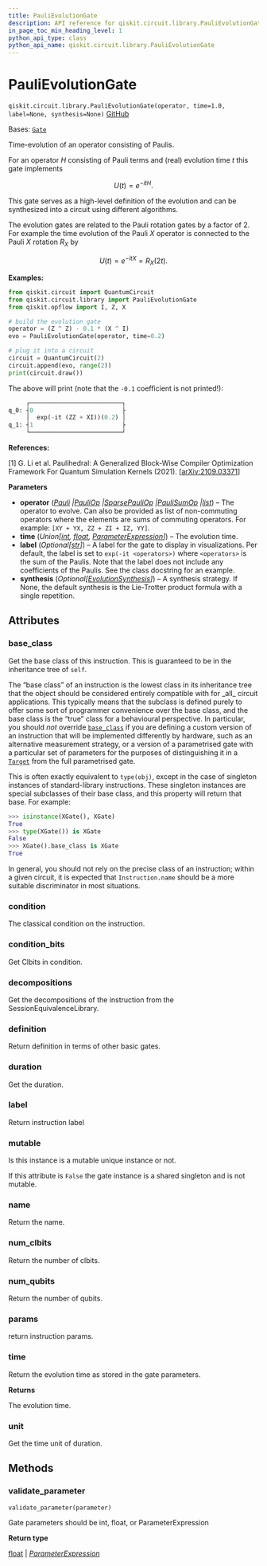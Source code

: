 ```yaml
---
title: PauliEvolutionGate
description: API reference for qiskit.circuit.library.PauliEvolutionGate
in_page_toc_min_heading_level: 1
python_api_type: class
python_api_name: qiskit.circuit.library.PauliEvolutionGate
---
```


# PauliEvolutionGate

<span id="qiskit.circuit.library.PauliEvolutionGate" />

`qiskit.circuit.library.PauliEvolutionGate(operator, time=1.0, label=None, synthesis=None)` [GitHub](https://github.com/qiskit/qiskit/tree/stable/0.45/qiskit/circuit/library/pauli_evolution.py "view source code")

Bases: [`Gate`](qiskit.circuit.Gate "qiskit.circuit.gate.Gate")

Time-evolution of an operator consisting of Paulis.

For an operator $H$ consisting of Pauli terms and (real) evolution time $t$ this gate implements

$$
U(t) = e^{-itH}.
$$

This gate serves as a high-level definition of the evolution and can be synthesized into a circuit using different algorithms.

The evolution gates are related to the Pauli rotation gates by a factor of 2. For example the time evolution of the Pauli $X$ operator is connected to the Pauli $X$ rotation $R_X$ by

$$
U(t) = e^{-itX} = R_X(2t).
$$

**Examples:**

```python
from qiskit.circuit import QuantumCircuit
from qiskit.circuit.library import PauliEvolutionGate
from qiskit.opflow import I, Z, X

# build the evolution gate
operator = (Z ^ Z) - 0.1 * (X ^ I)
evo = PauliEvolutionGate(operator, time=0.2)

# plug it into a circuit
circuit = QuantumCircuit(2)
circuit.append(evo, range(2))
print(circuit.draw())
```

The above will print (note that the `-0.1` coefficient is not printed!):

```python
     ┌──────────────────────────┐
q_0: ┤0                         ├
     │  exp(-it (ZZ + XI))(0.2) │
q_1: ┤1                         ├
     └──────────────────────────┘
```

**References:**

\[1] G. Li et al. Paulihedral: A Generalized Block-Wise Compiler Optimization Framework For Quantum Simulation Kernels (2021). \[[arXiv:2109.03371](https://arxiv.org/abs/2109.03371)]

**Parameters**

*   **operator** ([*Pauli*](qiskit.quantum_info.Pauli "qiskit.quantum_info.Pauli")  *|*[*PauliOp*](qiskit.opflow.primitive_ops.PauliOp "qiskit.opflow.primitive_ops.PauliOp")  *|*[*SparsePauliOp*](qiskit.quantum_info.SparsePauliOp "qiskit.quantum_info.SparsePauliOp")  *|*[*PauliSumOp*](qiskit.opflow.primitive_ops.PauliSumOp "qiskit.opflow.primitive_ops.PauliSumOp")  *|*[*list*](https://docs.python.org/3/library/stdtypes.html#list "(in Python v3.12)")) – The operator to evolve. Can also be provided as list of non-commuting operators where the elements are sums of commuting operators. For example: `[XY + YX, ZZ + ZI + IZ, YY]`.
*   **time** (*Union\[*[*int*](https://docs.python.org/3/library/functions.html#int "(in Python v3.12)")*,* [*float*](https://docs.python.org/3/library/functions.html#float "(in Python v3.12)")*,* [*ParameterExpression*](qiskit.circuit.ParameterExpression "qiskit.circuit.ParameterExpression")*]*) – The evolution time.
*   **label** (*Optional\[*[*str*](https://docs.python.org/3/library/stdtypes.html#str "(in Python v3.12)")*]*) – A label for the gate to display in visualizations. Per default, the label is set to `exp(-it <operators>)` where `<operators>` is the sum of the Paulis. Note that the label does not include any coefficients of the Paulis. See the class docstring for an example.
*   **synthesis** (*Optional\[*[*EvolutionSynthesis*](qiskit.synthesis.EvolutionSynthesis "qiskit.synthesis.EvolutionSynthesis")*]*) – A synthesis strategy. If None, the default synthesis is the Lie-Trotter product formula with a single repetition.

## Attributes

<span id="qiskit.circuit.library.PauliEvolutionGate.base_class" />

### base\_class

Get the base class of this instruction. This is guaranteed to be in the inheritance tree of `self`.

The “base class” of an instruction is the lowest class in its inheritance tree that the object should be considered entirely compatible with for \_all\_ circuit applications. This typically means that the subclass is defined purely to offer some sort of programmer convenience over the base class, and the base class is the “true” class for a behavioural perspective. In particular, you should *not* override [`base_class`](#qiskit.circuit.library.PauliEvolutionGate.base_class "qiskit.circuit.library.PauliEvolutionGate.base_class") if you are defining a custom version of an instruction that will be implemented differently by hardware, such as an alternative measurement strategy, or a version of a parametrised gate with a particular set of parameters for the purposes of distinguishing it in a [`Target`](qiskit.transpiler.Target "qiskit.transpiler.Target") from the full parametrised gate.

This is often exactly equivalent to `type(obj)`, except in the case of singleton instances of standard-library instructions. These singleton instances are special subclasses of their base class, and this property will return that base. For example:

```python
>>> isinstance(XGate(), XGate)
True
>>> type(XGate()) is XGate
False
>>> XGate().base_class is XGate
True
```

In general, you should not rely on the precise class of an instruction; within a given circuit, it is expected that `Instruction.name` should be a more suitable discriminator in most situations.

<span id="qiskit.circuit.library.PauliEvolutionGate.condition" />

### condition

The classical condition on the instruction.

<span id="qiskit.circuit.library.PauliEvolutionGate.condition_bits" />

### condition\_bits

Get Clbits in condition.

<span id="qiskit.circuit.library.PauliEvolutionGate.decompositions" />

### decompositions

Get the decompositions of the instruction from the SessionEquivalenceLibrary.

<span id="qiskit.circuit.library.PauliEvolutionGate.definition" />

### definition

Return definition in terms of other basic gates.

<span id="qiskit.circuit.library.PauliEvolutionGate.duration" />

### duration

Get the duration.

<span id="qiskit.circuit.library.PauliEvolutionGate.label" />

### label

Return instruction label

<span id="qiskit.circuit.library.PauliEvolutionGate.mutable" />

### mutable

Is this instance is a mutable unique instance or not.

If this attribute is `False` the gate instance is a shared singleton and is not mutable.

<span id="qiskit.circuit.library.PauliEvolutionGate.name" />

### name

Return the name.

<span id="qiskit.circuit.library.PauliEvolutionGate.num_clbits" />

### num\_clbits

Return the number of clbits.

<span id="qiskit.circuit.library.PauliEvolutionGate.num_qubits" />

### num\_qubits

Return the number of qubits.

<span id="qiskit.circuit.library.PauliEvolutionGate.params" />

### params

return instruction params.

<span id="qiskit.circuit.library.PauliEvolutionGate.time" />

### time

Return the evolution time as stored in the gate parameters.

**Returns**

The evolution time.

<span id="qiskit.circuit.library.PauliEvolutionGate.unit" />

### unit

Get the time unit of duration.

## Methods

### validate\_parameter

<span id="qiskit.circuit.library.PauliEvolutionGate.validate_parameter" />

`validate_parameter(parameter)`

Gate parameters should be int, float, or ParameterExpression

**Return type**

[float](https://docs.python.org/3/library/functions.html#float "(in Python v3.12)") | [*ParameterExpression*](qiskit.circuit.ParameterExpression "qiskit.circuit.parameterexpression.ParameterExpression")

